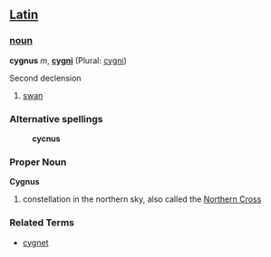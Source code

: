 ==[[Latin]]==
===[[noun]]===
'''cygnus''' ''m'', '''[[cygni]]''' (Plural: [[cygni]])

Second declension

# [[swan]]

===Alternative spellings===
:'''cycnus'''

===Proper Noun===
'''Cygnus'''

# constellation in the northern sky, also called the [[Northern Cross]]

===Related Terms===
*[[cygnet]]